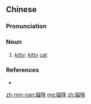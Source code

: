 {{also|猫咪}}
==Chinese==
{{zh-forms|s=猫咪}}

===Pronunciation===
{{zh-pron
|m=māomī
|c=maau1 mai1
|mn=xm,qz,kh:niau-bî/zz,twv:niau-mi/mg:niau-mî
|cat=n
}}

===Noun===
{{zh-noun}}
# [[kitty]]; [[kitty]] [[cat]]

===References===
*{{thcwd|11960}}

[[zh-min-nan:貓咪]]
[[mg:貓咪]]
[[zh:貓咪]]